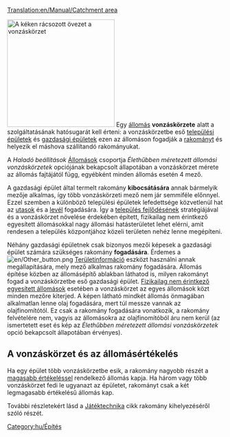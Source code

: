 [[Translation:en/Manual/Catchment area]]


[[File:en/Catchmentarea.png|thumb|right|250px|A kéken rácsozott övezet a vonzáskörzet]]
Egy [[hu/Manual/Állomások|állomás]] '''vonzáskörzete''' alatt a szolgáltatásának hatósugarát kell érteni: a vonzáskörzetbe eső [[hu/Manual/Települések#A település épületei|települési épületek]] és [[hu/Manual/Base Set/Economy/Gazdasági épületek|gazdasági épületek]] ezen az állomáson fogadják a [[hu/Manual/Base Set/Economy/Rakomány|rakományt]] és helyezik el máshova szállítandó rakományukat.

A ''Haladó beállítások'' [[hu/Haladó beállítások#Állomások|Állomások]] csoportja ''Élethűbben méretezett állomási vonzáskörzetek'' opciójának bekapcsolt állapotában a vonzáskörzet mérete az állomás fajtájától függ, egyébként minden állomás esetén 4 mező.

A gazdasági épület által termelt rakomány '''kibocsátására''' annak bármelyik mezője alkalmas, így több vonzáskörzeti mező nem jár semmiféle előnnyel. Ezzel szemben a különböző települési épületek lefedettsége közvetlenül hat az [[hu/Manual/Base Set/Economy/Utasok|utasok]] és a [[hu/Manual/Base Set/Economy/Levél|levél]] fogadására. Így a [[hu/Manual/Települések#A település fejlődése|település fejlődésének]] stratégiájával és a vonzáskörzet növelése érdekében épített, fizikailag nem érintkező egyesített állomásokkal nagy állomási hatásterületet lehet elérni, amit rendesen a település központjához közeli területen nehéz lenne megépíteni.

Néhány gazdasági épületnek csak bizonyos mezői képesek a gazdasági épület számára szükséges rakomány '''fogadására'''. Érdemes a [[File:en/Other button.png]] [[hu/Manual/Területinformáció|Területinformáció]] eszközt használni annak megállapítására, mely mező alkalmas rakomány fogadására. Állomás építése közben az állomásépítő ablakban láthatod is, milyen rakományt fogad a vonzáskörzetbe eső gazdasági épület. [[hu/Manual/Állomások#Fizikailag nem érintkező állomások építése|Fizikailag nem érintkező egyesített állomások]] esetében a vonzáskörzet az egyes állomások közt minden mezőre kiterjed. A képen látható mindkét állomás önmagában alkalmatlan lenne olaj fogadására, mert túl messze vannak az olajfinomítótól. Ez csak a rakomány fogadására vonatkozik, a rakomány felvételére nem, vagyis az állomásokra az olajfinomítóból áru nem kerül (az ismertetett eset és kép az ''Élethűbben méretezett állomási vonzáskörzetek'' opció bekapcsolt állapotában érvényes).

== A vonzáskörzet és az állomásértékelés ==
Ha egy épület több vonzáskörzetbe esik, a rakomány nagyobb részét a [[hu/Manual/Játéktechnika#Állomások értékelése|magasabb értékeléssel]] rendelkező állomás kapja. Ha három vagy több vonzáskörzet fedi le ugyanazt az épületet, rakományt csak a két legmagasabb értékelésű állomás kap.

További részletekért lásd a [[hu/Manual/Játéktechnika#A rakomány kihelyezése az állomásra|Játéktechnika]] cikk rakomány kihelyezéséről szóló részét. 

[[Category:hu/Építés]]